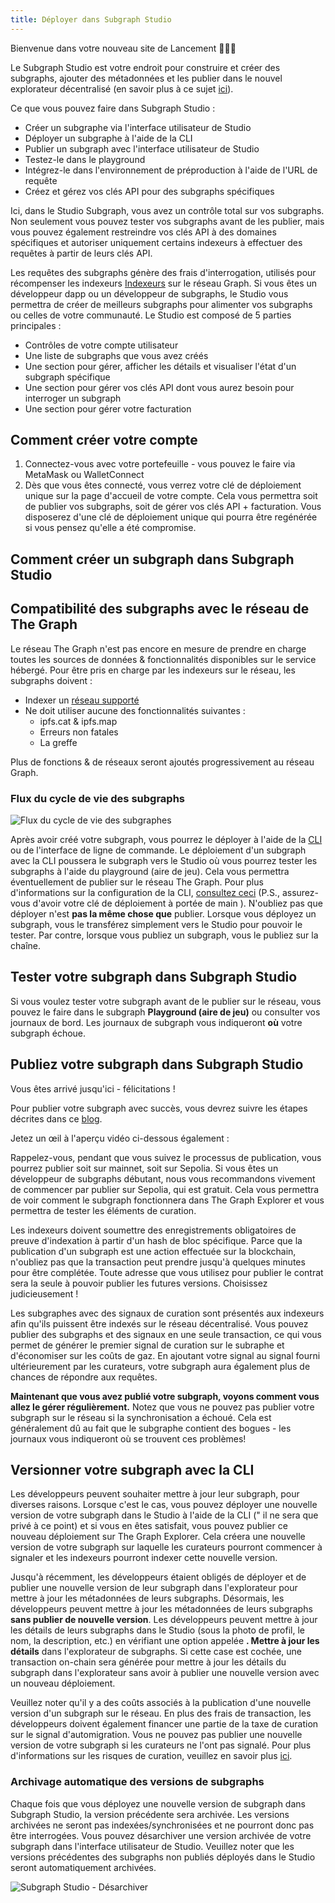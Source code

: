 ```yaml
---
title: Déployer dans Subgraph Studio
---
```


Bienvenue dans votre nouveau site de Lancement 👩🏽‍🚀

Le Subgraph Studio est votre endroit pour construire et créer des subgraphs, ajouter des métadonnées et les publier dans le nouvel explorateur décentralisé (en savoir plus à ce sujet [ici](/network/explorer)).

Ce que vous pouvez faire dans Subgraph Studio :

- Créer un subgraphe via l'interface utilisateur de Studio
- Déployer un subgraphe à l'aide de la CLI
- Publier un subgraph avec l'interface utilisateur de Studio
- Testez-le dans le playground
- Intégrez-le dans l'environnement de préproduction à l'aide de l'URL de requête
- Créez et gérez vos clés API pour des subgraphs spécifiques

Ici, dans le Studio Subgraph, vous avez un contrôle total sur vos subgraphs. Non seulement vous pouvez tester vos subgraphs avant de les publier, mais vous pouvez également restreindre vos clés API à des domaines spécifiques et autoriser uniquement certains indexeurs à effectuer des requêtes à partir de leurs clés API.

Les requêtes des subgraphs génère des frais d'interrogation, utilisés pour récompenser les indexeurs [Indexeurs](/network/indexing) sur le réseau Graph. Si vous êtes un développeur dapp ou un développeur de subgraphs, le Studio vous permettra de créer de meilleurs subgraphs pour alimenter vos subgraphs ou celles de votre communauté. Le Studio est composé de 5 parties principales :

- Contrôles de votre compte utilisateur
- Une liste de subgraphs que vous avez créés
- Une section pour gérer, afficher les détails et visualiser l'état d'un subgraph spécifique
- Une section pour gérer vos clés API dont vous aurez besoin pour interroger un subgraph
- Une section pour gérer votre facturation

## Comment créer votre compte

1. Connectez-vous avec votre portefeuille - vous pouvez le faire via MetaMask ou WalletConnect
1. Dès que vous êtes connecté, vous verrez votre clé de déploiement unique sur la page d'accueil de votre compte. Cela vous permettra soit de publier vos subgraphs, soit de gérer vos clés API + facturation. Vous disposerez d'une clé de déploiement unique qui pourra être regénérée si vous pensez qu'elle a été compromise.

## Comment créer un subgraph dans Subgraph Studio

<VideoEmbed youtube="nGIFuC69bSA" />

## Compatibilité des subgraphs avec le réseau de The Graph

Le réseau The Graph n'est pas encore en mesure de prendre en charge toutes les sources de données & fonctionnalités disponibles sur le service hébergé. Pour être pris en charge par les indexeurs sur le réseau, les subgraphs doivent :

- Indexer un [réseau supporté](/developing/supported-networks)
- Ne doit utiliser aucune des fonctionnalités suivantes :
  - ipfs.cat & ipfs.map
  - Erreurs non fatales
  - La greffe

Plus de fonctions & de réseaux seront ajoutés progressivement au réseau Graph.

### Flux du cycle de vie des subgraphs

![Flux du cycle de vie des subgraphes](/img/subgraph-lifecycle.png)

Après avoir créé votre subgraph, vous pourrez le déployer à l'aide de la [CLI](https://github.com/graphprotocol/graph-cli) ou de l'interface de ligne de commande. Le déploiement d'un subgraph avec la CLI poussera le subgraph vers le Studio où vous pourrez tester les subgraphs à l'aide du playground (aire de jeu). Cela vous permettra éventuellement de publier sur le réseau The Graph. Pour plus d'informations sur la configuration de la CLI, [consultez ceci](/developing/defining-a-subgraph#install-the-graph-cli) (P.S., assurez-vous d'avoir votre clé de déploiement à portée de main ). N'oubliez pas que déployer n'est **pas la même chose que** publier. Lorsque vous déployez un subgraph, vous le transférez simplement vers le Studio pour pouvoir le tester. Par contre, lorsque vous publiez un subgraph, vous le publiez sur la chaîne.

## Tester votre subgraph dans Subgraph Studio

Si vous voulez tester votre subgraph avant de le publier sur le réseau, vous pouvez le faire dans le subgraph **Playground (aire de jeu)** ou consulter vos journaux de bord. Les journaux de subgraph vous indiqueront **où** votre subgraph échoue.

## Publiez votre subgraph dans Subgraph Studio

Vous êtes arrivé jusqu'ici - félicitations !

Pour publier votre subgraph avec succès, vous devrez suivre les étapes décrites dans ce [blog](https://thegraph.com/blog/building-with-subgraph-studio).

Jetez un œil à l'aperçu vidéo ci-dessous également :

<VideoEmbed youtube="HfDgC2oNnwo" />

Rappelez-vous, pendant que vous suivez le processus de publication, vous pourrez publier soit sur mainnet, soit sur Sepolia. Si vous êtes un développeur de subgraphs débutant, nous vous recommandons vivement de commencer par publier sur Sepolia, qui est gratuit. Cela vous permettra de voir comment le subgraph fonctionnera dans The Graph Explorer et vous permettra de tester les éléments de curation.

Les indexeurs doivent soumettre des enregistrements obligatoires de preuve d'indexation à partir d'un hash de bloc spécifique. Parce que la publication d'un subgraph est une action effectuée sur la blockchain, n'oubliez pas que la transaction peut prendre jusqu'à quelques minutes pour être complétée. Toute adresse que vous utilisez pour publier le contrat sera la seule à pouvoir publier les futures versions. Choisissez judicieusement !

Les subgraphes avec des signaux de curation sont présentés aux indexeurs afin qu'ils puissent être indexés sur le réseau décentralisé. Vous pouvez publier des subgraphs et des signaux en une seule transaction, ce qui vous permet de générer le premier signal de curation sur le subraphe et d'économiser sur les coûts de gaz. En ajoutant votre signal au signal fourni ultérieurement par les curateurs, votre subgraph aura également plus de chances de répondre aux requêtes.

**Maintenant que vous avez publié votre subgraph, voyons comment vous allez le gérer régulièrement.** Notez que vous ne pouvez pas publier votre subgraph sur le réseau si la synchronisation a échoué. Cela est généralement dû au fait que le subgraphe contient des bogues - les journaux vous indiqueront où se trouvent ces problèmes!

## Versionner votre subgraph avec la CLI

Les développeurs peuvent souhaiter mettre à jour leur subgraph, pour diverses raisons. Lorsque c'est le cas, vous pouvez déployer une nouvelle version de votre subgraph dans le Studio à l'aide de la CLI (" il ne sera que privé à ce point) et si vous en êtes satisfait, vous pouvez publier ce nouveau déploiement sur The Graph Explorer. Cela créera une nouvelle version de votre subgraph sur laquelle les curateurs pourront commencer à signaler et les indexeurs pourront indexer cette nouvelle version.

Jusqu'à récemment, les développeurs étaient obligés de déployer et de publier une nouvelle version de leur subgraph dans l'explorateur pour mettre à jour les métadonnées de leurs subgraphs. Désormais, les développeurs peuvent mettre à jour les métadonnées de leurs subgraphs **sans publier de nouvelle version**. Les développeurs peuvent mettre à jour les détails de leurs subgraphs dans le Studio (sous la photo de profil, le nom, la description, etc.) en vérifiant une option appelée **. Mettre à jour les détails** dans l'explorateur de subgraphs. Si cette case est cochée, une transaction on-chain sera générée pour mettre à jour les détails du subgraph dans l'explorateur sans avoir à publier une nouvelle version avec un nouveau déploiement.

Veuillez noter qu'il y a des coûts associés à la publication d'une nouvelle version d'un subgraph sur le réseau. En plus des frais de transaction, les développeurs doivent également financer une partie de la taxe de curation sur le signal d'automigration. Vous ne pouvez pas publier une nouvelle version de votre subgraph si les curateurs ne l'ont pas signalé. Pour plus d'informations sur les risques de curation, veuillez en savoir plus [ici](/network/curating).

### Archivage automatique des versions de subgraphs

Chaque fois que vous déployez une nouvelle version de subgraph dans Subgraph Studio, la version précédente sera archivée. Les versions archivées ne seront pas indexées/synchronisées et ne pourront donc pas être interrogées. Vous pouvez désarchiver une version archivée de votre subgraph dans l'interface utilisateur de Studio. Veuillez noter que les versions précédentes des subgraphs non publiés déployés dans le Studio seront automatiquement archivées.

![Subgraph Studio - Désarchiver](/img/Unarchive.png)

